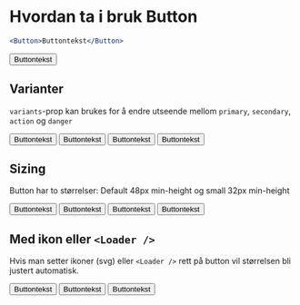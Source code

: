 
<Meta title="ds-react/button/intro" />

# Hvordan ta i bruk Button

```jsx
<Button>Buttontekst</Button>
```

<Canvas>
  <Button>Buttontekst</Button>
</Canvas>

## Varianter

`variants`-prop kan brukes for å endre utseende mellom
`primary`, `secondary`, `action` og `danger`

<Canvas>
  <Button variant="primary">Buttontekst</Button>
  <Button variant="secondary">Buttontekst</Button>
  <Button variant="action">Buttontekst</Button>
  <Button variant="danger">Buttontekst</Button>
</Canvas>

## Sizing

Button har to størrelser: Default 48px min-height og small 32px min-height

<Canvas>
  <Button size="s" variant="primary">
    Buttontekst
  </Button>
  <Button size="s" variant="secondary">
    Buttontekst
  </Button>
  <Button size="s" variant="action">
    Buttontekst
  </Button>
  <Button size="s" variant="danger">
    Buttontekst
  </Button>
</Canvas>

## Med ikon eller `<Loader />`

Hvis man setter ikoner (svg) eller `<Loader />` rett på button vil størrelsen
bli justert automatisk.

<Canvas>
  <Button>
    <Loader /> Buttontekst
  </Button>
  <Button>
    Buttontekst <Loader />
  </Button>
  <Button size="s">
    Buttontekst
    <Loader />
  </Button>
</Canvas>
